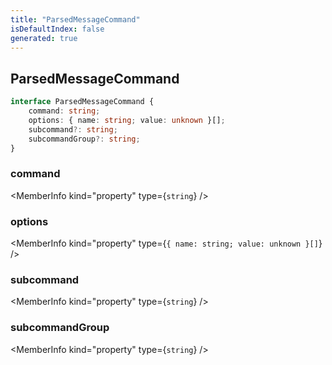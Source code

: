 ```yaml
---
title: "ParsedMessageCommand"
isDefaultIndex: false
generated: true
---
```



<!-- This file was generated from the CommandKit source. Do not modify. Instead, re-run the "docgen" script -->


## ParsedMessageCommand

<GenerationInfo sourceFile="packages/commandkit/src/app/commands/MessageCommandParser.ts" sourceLine="16" packageName="commandkit" />



```ts title="Signature"
interface ParsedMessageCommand {
    command: string;
    options: { name: string; value: unknown }[];
    subcommand?: string;
    subcommandGroup?: string;
}
```

<div className="members-wrapper">

### command

<MemberInfo kind="property" type={`string`}   />


### options

<MemberInfo kind="property" type={`{ name: string; value: unknown }[]`}   />


### subcommand

<MemberInfo kind="property" type={`string`}   />


### subcommandGroup

<MemberInfo kind="property" type={`string`}   />




</div>
